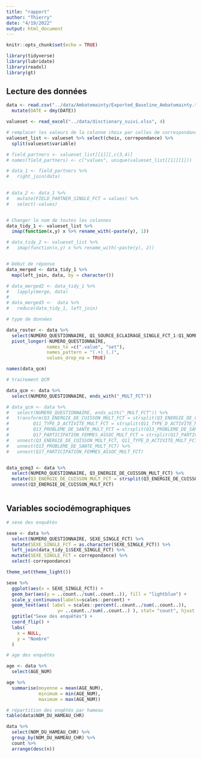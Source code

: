 ```yaml
---
title: "rapport"
author: "Thierry"
date: "4/19/2022"
output: html_document
---
```


```r
knitr::opts_chunk$set(echo = TRUE)
```


```r
library(tidyverse)
library(lubridate)
library(readxl)
library(gt)

```


## Lecture des données

```r

data <- read.csv("../data/Ambatomainty/Exported_Baseline_Ambatomainty.txt", sep = ";", strip.white = TRUE, na.strings = c("", NA)) %>% 
  mutate(DATE = dmy(DATE))

valueset <- read_excel("../data/disctionary_suivi.xlsx", 4)

# remplacer les valeurs de la colonne choix par celles de correspondance dans data
valueset_list <- valueset %>% select(choix, correpondance) %>% 
  split(valueset$variable)

# field_partners <- valueset_list[[1]][,c(3,4)] 
# names(field_partners) <- c("values", unique(valueset_list[[1]][1]))

# data_1 <- field_partners %>% 
#   right_join(data)
  

# data_2 <- data_1 %>% 
#   mutate(FIELD_PARTNER_SINGLE_FCT = values) %>% 
#   select(-values)


# Changer le nom de toutes les colonnes
data_tidy_1 <- valueset_list %>% 
  imap(function(x,y) x %>% rename_with(~paste(y), 1))

# data_tidy_2 <- valueset_list %>% 
#   imap(function(x,y) x %>% rename_with(~paste(y), 2))


# Début de réponse
data_merged <- data_tidy_1 %>% 
  map(left_join, data, by = character())

# data_merged2 <- data_tidy_1 %>% 
#   lapply(merge, data)
# 
# data_merged3 <-  data %>% 
#   reduce(data_tidy_1, left_join)

# type de données

data_roster <- data %>% 
  select(NUMERO_QUESTIONNAIRE, Q1_SOURCE_ECLAIRAGE_SINGLE_FCT_1:Q1_NOMBRE_JOURS_UTILISATION_PAR_NUM_5) %>% 
  pivot_longer(-NUMERO_QUESTIONNAIRE, 
               names_to =c(".value", "set"),
               names_pattern = "(.+)_(.)",
               values_drop_na = TRUE) 

names(data_qcm)

# traitement QCM

data_qcm <- data %>%
  select(NUMERO_QUESTIONNAIRE, ends_with("_MULT_FCT"))

# data_qcm <- data %>% 
#   select(NUMERO_QUESTIONNAIRE, ends_with("_MULT_FCT")) %>% 
#   transform(Q3_ENERGIE_DE_CUISSON_MULT_FCT = strsplit(Q3_ENERGIE_DE_CUISSON_MULT_FCT, ""),
#         Q11_TYPE_D_ACTIVITE_MULT_FCT = strsplit(Q11_TYPE_D_ACTIVITE_MULT_FCT, ""),
#         Q13_PROBLEME_DE_SANTE_MULT_FCT = strsplit(Q13_PROBLEME_DE_SANTE_MULT_FCT, ""),
#         Q17_PARTICIPATION_FEMMES_ASSOC_MULT_FCT = strsplit(Q17_PARTICIPATION_FEMMES_ASSOC_MULT_FCT, "")) %>% 
#   unnest(Q3_ENERGIE_DE_CUISSON_MULT_FCT, Q11_TYPE_D_ACTIVITE_MULT_FCT) %>%  
#   unnest(Q13_PROBLEME_DE_SANTE_MULT_FCT) %>% 
#   unnest(Q17_PARTICIPATION_FEMMES_ASSOC_MULT_FCT)


data_qcmq3 <- data %>%
  select(NUMERO_QUESTIONNAIRE, Q3_ENERGIE_DE_CUISSON_MULT_FCT) %>% 
  mutate(Q3_ENERGIE_DE_CUISSON_MULT_FCT = strsplit(Q3_ENERGIE_DE_CUISSON_MULT_FCT, "")) %>%
  unnest(Q3_ENERGIE_DE_CUISSON_MULT_FCT)



```


## Variables sociodémographiques

```r

# sexe des enquêtés

sexe <- data %>% 
  select(NUMERO_QUESTIONNAIRE, SEXE_SINGLE_FCT) %>%
  mutate(SEXE_SINGLE_FCT = as.character(SEXE_SINGLE_FCT)) %>% 
  left_join(data_tidy_1$SEXE_SINGLE_FCT) %>% 
  mutate(SEXE_SINGLE_FCT = correpondance) %>% 
  select(-correpondance)

theme_set(theme_light())

sexe %>% 
  ggplot(aes(x = SEXE_SINGLE_FCT)) +
  geom_bar(aes(y = ..count../sum(..count..)), fill = "lightblue") +
  scale_y_continuous(labels=scales::percent) +
  geom_text(aes( label = scales::percent(..count../sum(..count..)),
                   y= ..count../sum(..count..) ), stat= "count", hjust = -.05) +
  ggtitle("Sexe des enquêtés") +
  coord_flip() +
  labs(
    x = NULL,
    y = "Nombre"
  )

# age des enquêtés

age <- data %>% 
  select(AGE_NUM)

age %>% 
  summarise(moyenne = mean(AGE_NUM),
            minimum = min(AGE_NUM),
            maximum = max(AGE_NUM)) 

# répartition des enqêtés par hameau
table(data$NOM_DU_HAMEAU_CHR) 

data %>% 
  select(NOM_DU_HAMEAU_CHR) %>% 
  group_by(NOM_DU_HAMEAU_CHR) %>% 
  count %>% 
  arrange(desc(n))



```



